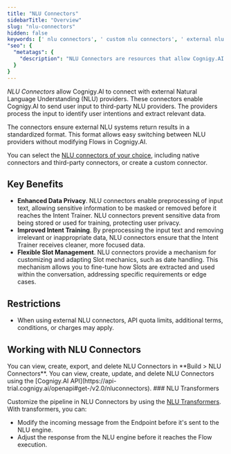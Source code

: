 ```yaml
---
title: "NLU Connectors"
sidebarTitle: "Overview"
slug: "nlu-connectors"
hidden: false
keywords: [' nlu connectors', ' custom nlu connectors', ' external nlu']
"seo": {
  "metatags": {
    "description": "NLU Connectors are resources that allow Cognigy.AI to connect with external Natural Language Understanding (NLU) providers. These connectors enable Cognigy.AI to send user input to a third-party NLU providers, which processes the input to determine user intents and extract relevant data."
  }
}
---
```


_NLU Connectors_ allow Cognigy.AI to connect with external Natural Language Understanding (NLU) providers. These connectors enable Cognigy.AI to send user input to third-party NLU providers. The providers process the input to identify user intentions and extract relevant data.

The connectors ensure external NLU systems return results in a standardized format. This format allows easy switching between NLU providers without modifying Flows in Cognigy.AI.

You can select the [NLU connectors of your choice](/ai/platform-features/nlu/external/nlu-connector-reference/all-nlu-connectors), including native connectors and third-party connectors, or create a custom connector.

## Key Benefits

- **Enhanced Data Privacy**. NLU connectors enable preprocessing of input text, allowing sensitive information to be masked or removed before it reaches the Intent Trainer. NLU connectors prevent sensitive data from being stored or used for training, protecting user privacy.
- **Improved Intent Training**. By preprocessing the input text and removing irrelevant or inappropriate data, NLU connectors ensure that the Intent Trainer receives cleaner, more focused data.
- **Flexible Slot Management**. NLU connectors provide a mechanism for customizing and adapting Slot mechanics, such as date handling. This mechanism allows you to fine-tune how Slots are extracted and used within the conversation, addressing specific requirements or edge cases.

## Restrictions

- When using external NLU connectors, API quota limits, additional terms, conditions, or charges may apply.

## Working with NLU Connectors

<Tabs>
  <Tab title="GUI">
         You can view, create, export, and delete NLU Connectors in **Build > NLU Connectors**.
  </Tab>
  <Tab title="API">
         You can view, create, update, and delete NLU Connectors using the [Cognigy.AI API](https://api-trial.cognigy.ai/openapi#get-/v2.0/nluconnectors).
  </Tab>
</Tabs>
### NLU Transformers

Customize the pipeline in NLU Connectors by using the [NLU Transformers](/ai/platform-features/nlu/external/nlu-connectors/nlu-transformers).
With transformers, you can:

- Modify the incoming message from the Endpoint before it's sent to the NLU engine.
- Adjust the response from the NLU engine before it reaches the Flow execution.